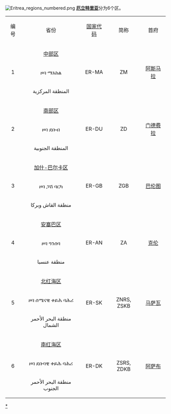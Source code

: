 [[File:Eritrea_regions_numbered.png|right]]
'''[[厄立特里亚|厄立特里亚]]'''分为6个区。
{| class="wikitable"
|- style="background: #efefef;"
| style="text-align: center;" | 编号
| style="text-align: center;" | 省份
| style="text-align: center;" | [[国家代码|国家代码]]
| style="text-align: center;" | 简称
| style="text-align: center;" | 首府
|-
| style="text-align: center;"  rowspan="3"| 1
| style="text-align: center;"   |[[中部区_(厄立特里亚)|中部区]]
| style="text-align: center;" rowspan="3"|ER-MA
|style="text-align: center;" rowspan="3"| ZM
|style="text-align: center;" rowspan="3"| [[阿斯马拉|阿斯马拉]] 
|-
| style="text-align: center;" |ዞባ ማእከል
|-
| style="text-align: center;" |المنطقة المركزية
|-
| style="text-align: center;"  rowspan="3"| 2
| style="text-align: center;"   |[[南部区_(厄立特里亚)|南部区]]
| style="text-align: center;" rowspan="3"|ER-DU
|style="text-align: center;" rowspan="3"| ZD
|style="text-align: center;" rowspan="3"| [[门德费拉|门德费拉]] 
|-
| style="text-align: center;" |ዞባ ደቡብ
|-
| style="text-align: center;" |المنطقة الجنوبية
|-
| style="text-align: center;"  rowspan="3"| 3
| style="text-align: center;"   |[[加什-巴尔卡区|加什-巴尔卡区]]
| style="text-align: center;" rowspan="3"|ER-GB 
|style="text-align: center;" rowspan="3"| ZGB
|style="text-align: center;" rowspan="3"| [[巴伦图|巴伦图]] 
|-
| style="text-align: center;" |ዞባ ጋሽ ባርካ
|-
| style="text-align: center;" |منطقة القاش وبركا
|-
| style="text-align: center;" rowspan="3"| 4
| style="text-align: center;"|[[安塞巴区|安塞巴区]]
| style="text-align: center;" rowspan="3"|ER-AN
|style="text-align: center;" rowspan="3"| ZA
|style="text-align: center;" rowspan="3"| [[克伦|克伦]]
|-
| style="text-align: center;" |ዞባ ዓንሰባ
|-
| style="text-align: center;" |منطقة عنسبا
|-
| style="text-align: center;"  rowspan="3"| 5
| style="text-align: center;"   |[[北红海区|北红海区]]
| style="text-align: center;" rowspan="3"|ER-SK
|style="text-align: center;" rowspan="3"| ZNRS, ZSKB
|style="text-align: center;" rowspan="3"| [[马萨瓦|马萨瓦]] 
|-
| style="text-align: center;" |ዞባ ሰሜናዊ ቀይሕ ባሕሪ
|-
| style="text-align: center;" |منطقة البحر الأحمر الشمال
|-
| style="text-align: center;"  rowspan="3"| 6
| style="text-align: center;"   |[[南红海区|南红海区]]
| style="text-align: center;" rowspan="3"|ER-DK
|style="text-align: center;" rowspan="3"| ZSRS, ZDKB
|style="text-align: center;" rowspan="3"| [[阿萨布|阿萨布]]
|-
| style="text-align: center;" |ዞባ ደቡባዊ ቀይሕ ባሕሪ
|-
| style="text-align: center;" |منطقة البحر الأحمر الجنوب
|}

{{非洲题目|行政区划}}

{{厄利垂亞行政區劃}}

[[Category:厄立特里亞行政區劃|*]]